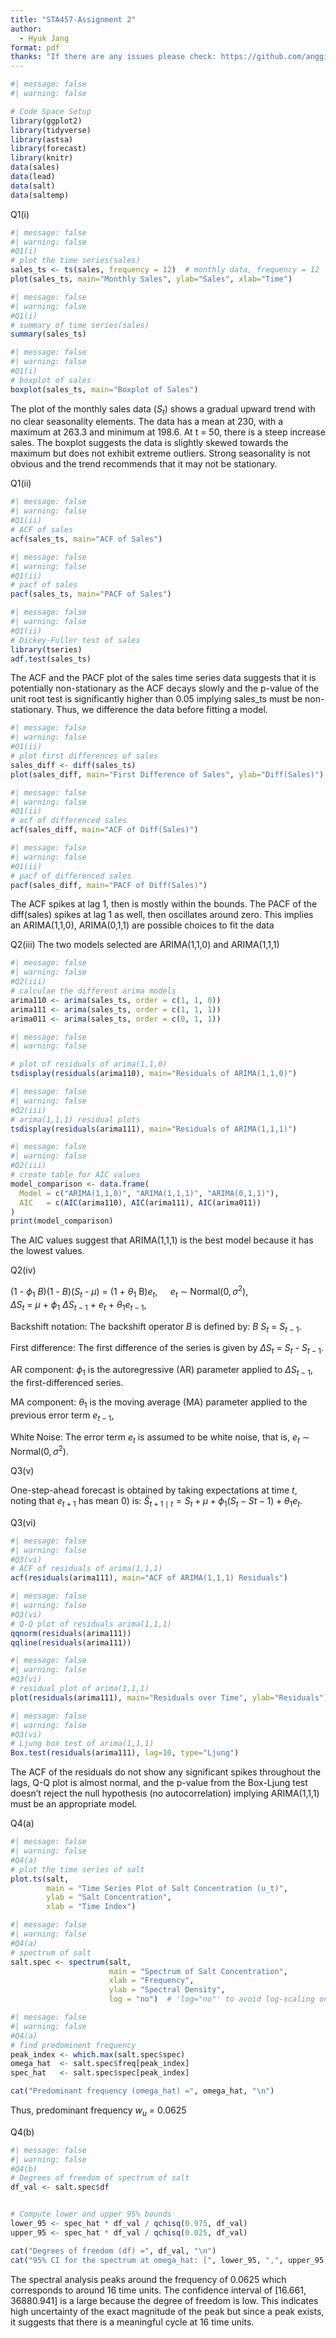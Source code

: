 ```yaml
---
title: "STA457-Assignment 2"
author:
  - Hyuk Jang
format: pdf
thanks: "If there are any issues please check: https://github.com/anggimude/Time-series-ARIMA.git"
---
```


```r
#| message: false
#| warning: false

# Code Space Setup
library(ggplot2)
library(tidyverse)
library(astsa)
library(forecast)
library(knitr)
data(sales)
data(lead) 
data(salt)
data(saltemp)

```

Q1(i)
```r
#| message: false
#| warning: false
#Q1(i)
# plot the time series(sales)
sales_ts <- ts(sales, frequency = 12)  # monthly data, frequency = 12
plot(sales_ts, main="Monthly Sales", ylab="Sales", xlab="Time")

```

```r
#| message: false
#| warning: false
#Q1(i)
# summary of time series(sales)
summary(sales_ts)

```

```r
#| message: false
#| warning: false
#Q1(i)
# boxplot of sales
boxplot(sales_ts, main="Boxplot of Sales")

```

The plot of the monthly sales data ($S_t$) shows a gradual upward trend with no clear seasonality elements. The data has a mean at 230, with a maximum at 263.3 and minimum at 198.6. At t = 50, there is a steep increase sales. The boxplot suggests the data is slightly skewed towards the maximum but does not exhibit extreme outliers. Strong seasonality is not obvious and the trend recommends that it may not be stationary. 

Q1(ii)
```r
#| message: false
#| warning: false
#Q1(ii)
# ACF of sales
acf(sales_ts, main="ACF of Sales")
```

```r
#| message: false
#| warning: false
#Q1(ii)
# pacf of sales
pacf(sales_ts, main="PACF of Sales")
```
```r
#| message: false
#| warning: false
#Q1(ii)
# Dickey-Fuller test of sales
library(tseries)
adf.test(sales_ts)
```
The ACF and the PACF plot of the sales time series data suggests that it is potentially non-stationary as the ACF decays slowly and the p-value of the unit root test is significantly higher than 0.05 implying sales_ts must be non-stationary. Thus, we difference the data before fitting a model.

```r
#| message: false
#| warning: false
#Q1(ii)
# plot first differences of sales
sales_diff <- diff(sales_ts)
plot(sales_diff, main="First Difference of Sales", ylab="Diff(Sales)")
```

```r
#| message: false
#| warning: false
#Q1(ii)
# acf of differenced sales
acf(sales_diff, main="ACF of Diff(Sales)")
```

```r
#| message: false
#| warning: false
#Q1(ii)
# pacf of differenced sales
pacf(sales_diff, main="PACF of Diff(Sales)")
```
The ACF spikes at lag 1, then is mostly within the bounds. The PACF of the diff(sales) spikes at lag 1 as well, then oscillates around zero. This implies an ARIMA(1,1,0), ARIMA(0,1,1) are possible choices to fit the data

\newpage

Q2(iii)
The two models selected are ARIMA(1,1,0) and ARIMA(1,1,1)

```r
#| message: false
#| warning: false
#Q2(iii)
# calculae the different arima models
arima110 <- arima(sales_ts, order = c(1, 1, 0))
arima111 <- arima(sales_ts, order = c(1, 1, 1))
arima011 <- arima(sales_ts, order = c(0, 1, 1))
```

```r
#| message: false
#| warning: false

# plot of residuals of arima(1,1,0)
tsdisplay(residuals(arima110), main="Residuals of ARIMA(1,1,0)")
```

```r
#| message: false
#| warning: false
#Q2(iii)
# arima(1,1,1) residual plots
tsdisplay(residuals(arima111), main="Residuals of ARIMA(1,1,1)")
```

```r
#| message: false
#| warning: false
#Q2(iii)
# create table for AIC values
model_comparison <- data.frame(
  Model = c("ARIMA(1,1,0)", "ARIMA(1,1,1)", "ARIMA(0,1,1)"),
  AIC   = c(AIC(arima110), AIC(arima111), AIC(arima011))
)
print(model_comparison)
```

The AIC values suggest that ARIMA(1,1,1) is the best model because it has the lowest values.

Q2(iv)

(1 - $\phi_1$ $B$)(1 - $B$)($S_t$ - $\mu$) = (1 + $\theta_1$ B)$e_t$, $\quad e_t$ $\sim$ $\text{Normal}(0, \sigma^2)$, \
$\Delta S_t$ = $\mu$ + $\phi_1$ $\Delta S_{t-1}$ + $e_t$ + $\theta_1 e_{t-1}$,


Backshift notation: The backshift operator $B$ is defined by: $B$ $S_t$ = $S_{t-1}$.

First difference: The first difference of the series is given by $\Delta S_t$ = $S_t$ - $S_{t-1}$.

AR component: $\phi_1$ is the autoregressive (AR) parameter applied to $\Delta S_{t-1}$, the first-differenced series.

MA component: $\theta_1$ is the moving average (MA) parameter applied to the previous error term $e_{t-1}$,

White Noise: The error term $e_t$ is assumed to be white noise, that is, $e_t$ $\sim$ $\text{Normal}(0, \sigma^2)$.

\newpage
Q3(v)

One-step-ahead forecast is obtained by taking expectations at time $t$, noting that $e_{t+1}$ has mean 0) is:
$\hat{S}_{t+1 \mid t} = S_t + \mu + \phi_1 (S_t - S{t-1}) + \theta_1 e_t$.

Q3(vi)

```r
#| message: false
#| warning: false
#Q3(vi)
# ACF of residuals of arima(1,1,1)
acf(residuals(arima111), main="ACF of ARIMA(1,1,1) Residuals")
```

```r
#| message: false
#| warning: false
#Q3(vi)
# Q-Q plot of residuals arima(1,1,1)
qqnorm(residuals(arima111))
qqline(residuals(arima111))
```

```r
#| message: false
#| warning: false
#Q3(vi)
# residual plot of arima(1,1,1)
plot(residuals(arima111), main="Residuals over Time", ylab="Residuals")
```

```r
#| message: false
#| warning: false
#Q3(vi)
# Ljung box test of arima(1,1,1)
Box.test(residuals(arima111), lag=10, type="Ljung")
```
The ACF of the residuals do not show any significant spikes throughout the lags, Q-Q plot is almost normal, and the p-value from the Box-Ljung test doesn't reject the null hypothesis (no autocorrelation) implying ARIMA(1,1,1) must be an appropriate model. 

\newpage
Q4(a)

```r
#| message: false
#| warning: false
#Q4(a)
# plot the time series of salt
plot.ts(salt,
        main = "Time Series Plot of Salt Concentration (u_t)",
        ylab = "Salt Concentration",
        xlab = "Time Index")

```

```r
#| message: false
#| warning: false
#Q4(a)
# spectrum of salt
salt.spec <- spectrum(salt, 
                      main = "Spectrum of Salt Concentration",
                      xlab = "Frequency",
                      ylab = "Spectral Density",
                      log = "no")  # 'log="no"' to avoid log-scaling on the y-axis


```

```r
#| message: false
#| warning: false
#Q4(a)
# find predominent frequency
peak_index <- which.max(salt.spec$spec)
omega_hat  <- salt.spec$freq[peak_index]
spec_hat   <- salt.spec$spec[peak_index]

cat("Predominant frequency (omega_hat) =", omega_hat, "\n")

```

Thus, predominant frequency $w_u$ = 0.0625

Q4(b)

```r
#| message: false
#| warning: false
#Q4(b)
# Degrees of freedom of spectrum of salt
df_val <- salt.spec$df  


# Compute lower and upper 95% bounds
lower_95 <- spec_hat * df_val / qchisq(0.975, df_val)
upper_95 <- spec_hat * df_val / qchisq(0.025, df_val)

cat("Degrees of freedom (df) =", df_val, "\n")
cat("95% CI for the spectrum at omega_hat: [", lower_95, ",", upper_95, "]\n")
```

The spectral analysis peaks around the frequency of 0.0625 which corresponds to around 16 time units. The confidence interval of [16.661, 36880.941] is a large because the degree of freedom is low. This indicates high uncertainty of the exact magnitude of the peak but since a peak exists, it suggests that there is a meaningful cycle at 16 time units. 